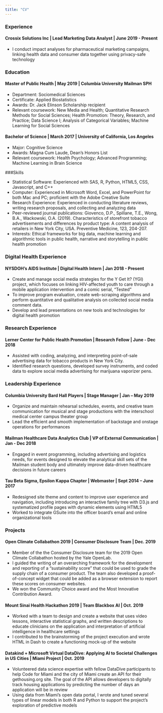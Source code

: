 ```yaml
---
title: "CV"
---
```


### Experience

#### Crossix Solutions Inc | Lead Marketing Data Analyst | June 2019 - Present
* I conduct impact analyses for pharmaceutical marketing campaigns, linking health data and consumer data together using privacy-safe technology 

### Education

#### Master of Public Health | May 2019 | Columbia University Mailman SPH
* Department: Sociomedical Sciences
* Certificate: Applied Biostatistics
* Awards: Dr. Jack Elinson Scholarship recipient
* Relevant coursework: New Media and Health; Quantitative Research Methods for Social Sciences; Health Promotion: Theory, Research, and Practice; Data Science I; Analysis of Categorical Variables; Machine Learning for Social Sciences

#### Bachelor of Science | March 2017 | University of California, Los Angeles
* Major: Cognitive Science
* Awards: Magna Cum Laude, Dean's Honors List
* Relevant coursework: Health Psychology; Advanced Programming; Machine Learning in Brain Science

###Skills

* Statistical Software: Experienced with SAS, R, Python, HTML5, CSS, Javascript, and C++
* Computer: Experienced in Microsoft Word, Excel, and PowerPoint for both Mac and PC; proficient with the Adobe Creative Suite
* Research Experience: Experienced in conducting literature reviews, writing research proposals, and collecting and analyzing data
* Peer-reviewed journal publications: Giovenco, D.P., Spillane, T.E., Wong, B.A., Wackowski, O.A. (2019). Characteristics of storefront tobacco advertisements and differences by product type: A content analysis of retailers in New York City, USA. Preventive Medicine, 123, 204-207.
* Interests: Ethical frameworks for big data, machine learning and algorithmic tools in public health, narrative and storytelling in public health promotion 

### Digital Health Experience

#### NYSDOH's AIDS Institute | Digital Health Intern | Jan 2018 - Present
* Create and manage social media strategies for the Y Get It? (YGI) project, which focuses on linking HIV-affected youth to care through a mobile application intervention and a comic serial, “Tested”    
* To improve program evaluation, create web-scraping algorithms and perform quantitative and qualitative analysis on collected social media comment data.
* Develop and lead presentations on new tools and technologies for digital health promotion

### Research Experience

#### Lerner Center for Public Health Promotion | Research Fellow | June - Dec 2018
* Assisted with coding, analyzing, and interpreting point-of-sale advertising data for tobacco products in New York City.
* Identified research questions, developed survey instruments, and coded data to explore social media advertising for marijuana vaporizer pens.

### Leadership Experience
 
#### Columbia University Bard Hall Players | Stage Manager | Jan – May 2019
* Organize and maintain rehearsal schedules, events, and creative team communication for musical and stage productions with the interschool medical center campus theater group 
* Lead the efficient and smooth implementation of backstage and onstage operations for performances

#### Mailman Healthcare Data Analytics Club | VP of External Communication | Jan - Dec 2018
* Engaged in event programming, including advertising and logistics needs, for events designed to elevate the analytical skill sets of the Mailman student body and ultimately improve data-driven healthcare decisions in future careers

#### Tau Beta Sigma, Epsilon Kappa Chapter | Webmaster | Sept 2014 – June 2017
* Redesigned site theme and content to improve user experience and navigation, including introducing an interactive family tree with D3.js and systematized profile pages with dynamic elements using HTML5
* Worked to integrate GSuite into the officer board’s email and online organizational tools


### Projects

#### Open Climate Collabathon 2019 | Consumer Disclosure Team | Dec. 2019
* Member of the the Consumer Disclosure team for the 2019 Open Climate Collabathon hosted by the Yale OpenLab.
* I guided the writing of an overarching framework for the development and reporting of a "sustainability score" that could be used to grade the supply chain of a consumer product. The team also developed a proof-of-concept widget that could be added as a browser extension to report these scores on consumer websites.
* We won the Community Choice award and the Most Innovative Contribution Award. 

#### Mount Sinai Health Hackathon 2019 | Team Blackbox AI | Oct. 2019
* Worked with a team to design and create a website that uses video lessons, interactive statistical graphs, and written descriptions to educate clinicians on the application and interpretation of artificial intelligence in healthcare settings
* I contributed to the brainstorming of the project execution and wrote HTML in Dash to create a functioning mock-up of the website

#### Datakind + Microsoft Virtual DataDive: Applying AI to Societal Challenges in US Cities | Miami Project | Oct. 2019
* Volunteered data science expertise with fellow DataDive participants to help Code for Miami and the city of Miami create an API for their gethousing.org site. The goal of the API allows developers to digitally track housing applications by predicting the number of days an application will be in review
* Using data from Miami's open data portal, I wrote and tuned several types of linear models in both R and Python to support the project's exploration of predictive models
